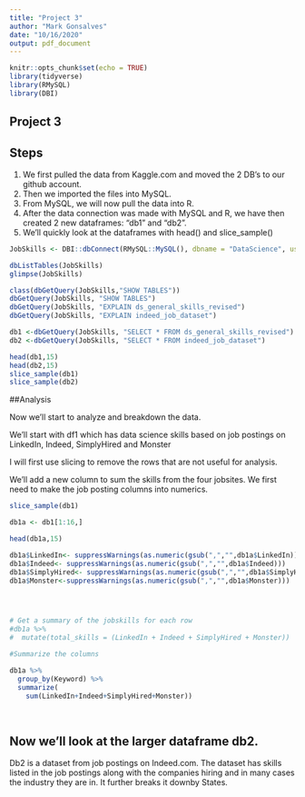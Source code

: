 ```yaml
---
title: "Project 3"
author: "Mark Gonsalves"
date: "10/16/2020"
output: pdf_document
---
```


```r
knitr::opts_chunk$set(echo = TRUE)
library(tidyverse)
library(RMySQL)
library(DBI)
```

## Project 3



## Steps
1) We first pulled the data from Kaggle.com and moved the 2 DB's to our github account.
2) Then we imported the files into MySQL.  
3) From MySQL, we will now pull the data into R.
4) After the data connection was made with MySQL and R, we have then created 2 new dataframes: "db1" and "db2".
5) We'll quickly look at the dataframes with head() and slice_sample()


```r
JobSkills <- DBI::dbConnect(RMySQL::MySQL(), dbname = "DataScience", user="root", port=3306, host='localhost', password="1dodger1")

dbListTables(JobSkills)
glimpse(JobSkills)

class(dbGetQuery(JobSkills,"SHOW TABLES"))
dbGetQuery(JobSkills, "SHOW TABLES")
dbGetQuery(JobSkills, "EXPLAIN ds_general_skills_revised")
dbGetQuery(JobSkills, "EXPLAIN indeed_job_dataset")

db1 <-dbGetQuery(JobSkills, "SELECT * FROM ds_general_skills_revised")
db2 <-dbGetQuery(JobSkills, "SELECT * FROM indeed_job_dataset")

head(db1,15)
head(db2,15)
slice_sample(db1)
slice_sample(db2)

```

##Analysis

Now we'll start to analyze and breakdown the data.

We'll start with df1 which has data science skills based on job postings on LinkedIn, Indeed, SimplyHired and Monster

I will first use slicing to remove the rows that are not useful for analysis.

We'll add a new column to sum the skills from the four jobsites.
We first need to make the job posting columns into numerics.



```r
slice_sample(db1)

db1a <- db1[1:16,]

head(db1a,15)

db1a$LinkedIn<- suppressWarnings(as.numeric(gsub(",","",db1a$LinkedIn)))
db1a$Indeed<- suppressWarnings(as.numeric(gsub(",","",db1a$Indeed)))
db1a$SimplyHired<- suppressWarnings(as.numeric(gsub(",","",db1a$SimplyHired)))
db1a$Monster<-suppressWarnings(as.numeric(gsub(",","",db1a$Monster)))




# Get a summary of the jobskills for each row
#db1a %>%
#  mutate(total_skills = (LinkedIn + Indeed + SimplyHired + Monster))

#Summarize the columns

db1a %>%
  group_by(Keyword) %>%
  summarize(
    sum(LinkedIn+Indeed+SimplyHired+Monster))
    
  


```

## Now we'll look at the larger dataframe db2.

Db2 is a dataset from job postings on Indeed.com.  The dataset has skills listed in the job postings along with the companies hiring and in many cases the industry they are in.  It further breaks it downby States.



